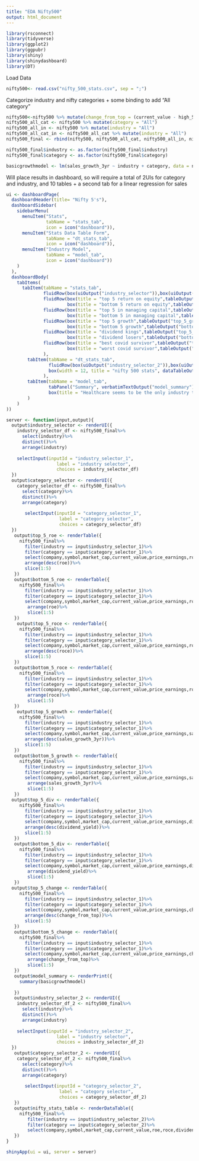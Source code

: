 ```yaml
---
title: "EDA Nifty500"
output: html_document
---
```



```r
library(rsconnect)
library(tidyverse)
library(ggplot2)
library(ggpubr)
library(shiny)
library(shinydashboard)
library(DT)
```

Load Data
```r
nifty500<- read.csv("nifty_500_stats.csv", sep = ";")
```

Categorize industry and nifty categories + some binding to add "All category"
```r
nifty500<-nifty500 %>% mutate(change_from_top = (current_value - high_52week)/high_52week*100)
nifty500_all_cat <- nifty500 %>% mutate(category = "All")
nifty500_all_in <- nifty500 %>% mutate(industry = "All")
nifty500_all_cat_in <- nifty500_all_cat %>% mutate(industry = "All")
nifty500_final <- rbind(nifty500, nifty500_all_cat, nifty500_all_in, nifty500_all_cat_in)

nifty500_final$industry <- as.factor(nifty500_final$industry)
nifty500_final$category <- as.factor(nifty500_final$category)

basicgrowthmodel <- lm(sales_growth_3yr ~ industry + category, data = nifty500)
```


Will place results in dashboard, so will require a total of 2UIs for category and industry, and 10 tables + a second tab for a linear regression for sales
```r
ui <- dashboardPage(
  dashboardHeader(title= "Nifty 5's"),
  dashboardSidebar(
    sidebarMenu(
      menuItem("Stats",
               tabName = "stats_tab",
               icon = icon("dashboard")),
      menuItem("Stats Data Table Form",
               tabName = "dt_stats_tab",
               icon = icon("dashboard")),
      menuItem("Industry Model",
               tabName = "model_tab",
               icon = icon("dashboard"))
    )
  ),
  dashboardBody(
    tabItems(
      tabItem(tabName = "stats_tab",
              fluidRow(box(uiOutput("industry_selector")),box(uiOutput("category_selector"))),
              fluidRow(box(title = "top 5 return on equity",tableOutput("top_5_roe")),
                       box(title = "bottom 5 return on equity",tableOutput("bottom_5_roe"))), 
              fluidRow(box(title = "top 5 in managing capital",tableOutput("top_5_roce")),
                       box(title = "bottom 5 in managing capital",tableOutput("bottom_5_roce"))), 
              fluidRow(box(title = "top 5 growth",tableOutput("top_5_growth")),
                       box(title = "bottom 5 growth",tableOutput("bottom_5_growth"))), 
              fluidRow(box(title = "dividend kings",tableOutput("top_5_div")),
                       box(title = "dividend losers",tableOutput("bottom_5_div"))), 
              fluidRow(box(title = "best covid survivor",tableOutput("top_5_change")),
                       box(title = "worst covid survivor",tableOutput("bottom_5_change")))
              ),
        tabItem(tabName = "dt_stats_tab",
                fluidRow(box(uiOutput("industry_selector_2")),box(uiOutput("category_selector_2"))),
                box(width = 12, title = "nifty 500 stats", dataTableOutput("nifty_stats_table"))
              ),
        tabItem(tabName = "model_tab",
                tabPanel("Summary", verbatimTextOutput("model_summary")),
                box(title = "Healthcare seems to be the only industry that had a significant affect on sales growth during the years leading up to covid. Figures.")
        )
    )
))

server <- function(input,output){
  output$industry_selector <- renderUI({
    industry_selector_df <- nifty500_final%>%
      select(industry)%>%
      distinct()%>%
      arrange(industry)
    
    selectInput(inputId = "industry_selector_1",
                   label = "industry selector",
                   choices = industry_selector_df)  
  })
  output$category_selector <- renderUI({
    category_selector_df <- nifty500_final%>%
      select(category)%>%
      distinct()%>%
      arrange(category)
    
       selectInput(inputId = "category_selector_1",
                    label = "category selector",
                    choices = category_selector_df) 
  })
   output$top_5_roe <- renderTable({
     nifty500_final%>%
       filter(industry == input$industry_selector_1)%>%
       filter(category == input$category_selector_1)%>%
       select(company,symbol,market_cap,current_value,price_earnings,roe)%>%
       arrange(desc(roe))%>%
       slice(1:5)
   })
   output$bottom_5_roe <- renderTable({
     nifty500_final%>%
       filter(industry == input$industry_selector_1)%>%
       filter(category == input$category_selector_1)%>%
       select(company,symbol,market_cap,current_value,price_earnings,roe)%>%
        arrange(roe)%>%
        slice(1:5)
   })
    output$top_5_roce <- renderTable({
     nifty500_final%>%
       filter(industry == input$industry_selector_1)%>%
       filter(category == input$category_selector_1)%>%
       select(company,symbol,market_cap,current_value,price_earnings,roce)%>%
       arrange(desc(roce))%>%
       slice(1:5)
   })
   output$bottom_5_roce <- renderTable({
     nifty500_final%>%
       filter(industry == input$industry_selector_1)%>%
       filter(category == input$category_selector_1)%>%
       select(company,symbol,market_cap,current_value,price_earnings,roce)%>%
        arrange(roce)%>%
        slice(1:5)
   })
    output$top_5_growth <- renderTable({
     nifty500_final%>%
       filter(industry == input$industry_selector_1)%>%
       filter(category == input$category_selector_1)%>%
       select(company,symbol,market_cap,current_value,price_earnings,sales_growth_3yr)%>%
       arrange(desc(sales_growth_3yr))%>%
       slice(1:5)
   })
   output$bottom_5_growth <- renderTable({
     nifty500_final%>%
       filter(industry == input$industry_selector_1)%>%
       filter(category == input$category_selector_1)%>%
       select(company,symbol,market_cap,current_value,price_earnings,sales_growth_3yr)%>%
        arrange(sales_growth_3yr)%>%
        slice(1:5)
   })
  output$top_5_div <- renderTable({
     nifty500_final%>%
       filter(industry == input$industry_selector_1)%>%
       filter(category == input$category_selector_1)%>%
       select(company,symbol,market_cap,current_value,price_earnings,dividend_yield)%>%
       arrange(desc(dividend_yield))%>%
       slice(1:5)
   })
   output$bottom_5_div <- renderTable({
     nifty500_final%>%
       filter(industry == input$industry_selector_1)%>%
       filter(category == input$category_selector_1)%>%
       select(company,symbol,market_cap,current_value,price_earnings,dividend_yield)%>%
        arrange(dividend_yield)%>%
        slice(1:5)
   })
  output$top_5_change <- renderTable({
     nifty500_final%>%
       filter(industry == input$industry_selector_1)%>%
       filter(category == input$category_selector_1)%>%
       select(company,symbol,market_cap,current_value,price_earnings,change_from_top)%>%
       arrange(desc(change_from_top))%>%
       slice(1:5)
   })
   output$bottom_5_change <- renderTable({
     nifty500_final%>%
       filter(industry == input$industry_selector_1)%>%
       filter(category == input$category_selector_1)%>%
       select(company,symbol,market_cap,current_value,price_earnings,change_from_top)%>%
        arrange(change_from_top)%>%
        slice(1:5)
   })   
   output$model_summary <- renderPrint({
     summary(basicgrowthmodel)
     
   })
   output$industry_selector_2 <- renderUI({
    industry_selector_df_2 <- nifty500_final%>%
      select(industry)%>%
      distinct()%>%
      arrange(industry)
    
    selectInput(inputId = "industry_selector_2",
                   label = "industry selector",
                   choices = industry_selector_df_2)  
  })
   output$category_selector_2 <- renderUI({
    category_selector_df_2 <- nifty500_final%>%
      select(category)%>%
      distinct()%>%
      arrange(category)
    
       selectInput(inputId = "category_selector_2",
                    label = "category selector",
                    choices = category_selector_df_2) 
   })
   output$nifty_stats_table <- renderDataTable({
     nifty500_final%>%
        filter(industry == input$industry_selector_2)%>%
        filter(category == input$category_selector_2)%>%
        select(company,symbol,market_cap,current_value,roe,roce,dividend_yield,sales_growth_3yr,change_from_top)
   })
}

```

```r
shinyApp(ui = ui, server = server) 
```





